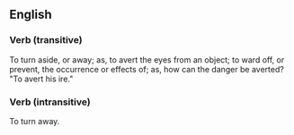 ==English==
===Verb (transitive)===
To turn aside, or away; as, to avert the eyes from an object; to ward off, or prevent, the occurrence or effects of; as, how can the danger be averted? "To avert his ire."

===Verb (intransitive)===
To turn away.
